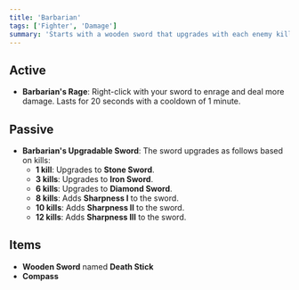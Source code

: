 ```yaml
---
title: 'Barbarian'
tags: ['Fighter', 'Damage']
summary: 'Starts with a wooden sword that upgrades with each enemy killed and grants a temporary strength bonus when right-clicked.'
---
```


## Active

- **Barbarian's Rage**: Right-click with your sword to enrage and deal more damage. Lasts for 20 seconds with a cooldown of 1 minute.

## Passive

- **Barbarian's Upgradable Sword**: The sword upgrades as follows based on kills:
  - **1 kill**: Upgrades to **Stone Sword**.
  - **3 kills**: Upgrades to **Iron Sword**.
  - **6 kills**: Upgrades to **Diamond Sword**.
  - **8 kills**: Adds **Sharpness I** to the sword.
  - **10 kills**: Adds **Sharpness II** to the sword.
  - **12 kills**: Adds **Sharpness III** to the sword.

## Items

- **Wooden Sword** named **Death Stick**
- **Compass**
